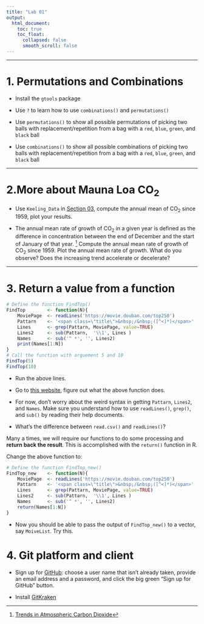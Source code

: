 ```yaml
---
title: "Lab 01"
output:
  html_document:
    toc: true
    toc_float:
      collapsed: false
      smooth_scroll: false
---
```


***

# 1. Permutations and Combinations 

* Install the `gtools` package

* Use `?` to learn how to use `combinations()` and `permutations()`

* Use `permutations()` to show all possible permutations of picking two balls with replacement/repetition from a bag with a `red`, `blue`, `green`, and `black` ball

* Use `combinations()` to show all possible combinations of picking two balls with replacement/repetition from a bag with a `red`, `blue`, `green`, and `black` ball

***

# 2.More about Mauna Loa CO~2~

* Use `Keeling_Data` in [Section 03](https://zhu-group.github.io/ese5023/Section_03.html#Loading_csv_file), compute the annual mean of CO~2~ since 1959, plot your results.

* The annual mean rate of growth of CO~2~ in a given year is defined as the difference in concentration between the end of December and the start of January of that year. [^1] Compute the annual mean rate of growth  of CO~2~ since 1959. Plot the annual mean rate of growth. What do you observe? Does the increasing trend accelerate or decelerate?

[^1]: [Trends in Atmospheric Carbon Dioxide](https://www.esrl.noaa.gov/gmd/ccgg/trends/gr.html)

***

# 3. Return a value from a function

```r
# Define the function FindTop()
FindTop        <- function(N){
    MoviePage  <- readLines('https://movie.douban.com/top250')
    Pattarn    <- '<span class=\"title\">&nbsp;/&nbsp;([^<]*)</span>'
    Lines      <- grep(Pattarn, MoviePage, value=TRUE)
    Lines2     <- sub(Pattarn,  '\\1', Lines )
    Names      <- sub('^ *', '', Lines2)
    print(Names[1:N])
}
# Call the function with arguement 5 and 10
FindTop(5)
FindTop(10)
```
* Run the above lines. 

* Go to [this website](https://movie.douban.com/top250), figure out what the above function does. 

* For now, don't worry about the weird syntax in getting `Pattarn`, `Lines2`, and `Names`. Make sure you understand how to use `readLines()`, `grep()`, and `sub()` by reading their help documents. 

* What's the difference between `read.csv()` and `readLines()`?

Many a times, we will require our functions to do some processing and **return back the result**. This is accomplished with the `return()` function in R. 

Change the above function to:
```r
# Define the function FindTop_new()
FindTop_new    <- function(N){
    MoviePage  <- readLines('https://movie.douban.com/top250')
    Pattarn    <- '<span class=\"title\">&nbsp;/&nbsp;([^<]*)</span>'
    Lines      <- grep(Pattarn, MoviePage, value=TRUE)
    Lines2     <- sub(Pattarn,  '\\1', Lines )
    Names      <- sub('^ *', '', Lines2)
    return(Names[1:N])
}
```
* Now you should be able to pass the output of `FindTop_new()` to a vector, say `MoiveList`. Try this. 

# 4. Git platform and client

* Sign up for [GitHub](https://github.com): choose a user name that isn’t already taken, provide an email address and a password, and click the big green “Sign up for GitHub” button.

* Install [GitKraken](https://www.gitkraken.com/git-client)
